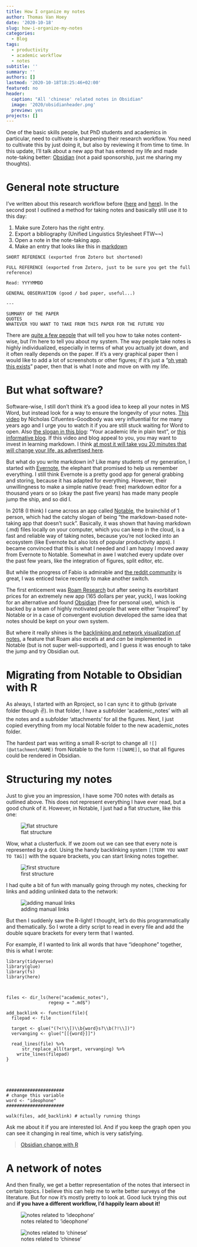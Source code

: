 ```yaml
---
title: How I organize my notes
author: Thomas Van Hoey
date: '2020-10-18'
slug: how-i-organize-my-notes
categories:
  - Blog
tags:
  - productivity
  - academic workflow
  - notes
subtitle: ''
summary: ''
authors: []
lastmod: '2020-10-18T18:25:46+02:00'
featured: no
header:
  caption: "All 'chinese' related notes in Obsidian"
  image: '2020/obsidianheader.png'
  preview: yes
projects: []
---
```



One of the basic skills people, but PhD students and academics in particular, need to cultivate is sharpening their research workflow. You need to cultivate this by just doing it, but also by reviewing it from time to time. In this update, I'll talk about a new app that has entered my life and made note-taking better: [Obsidian](https://obsidian.md/) (not a paid sponsorship, just me sharing my thoughts).

# General note structure

I've written about this research workflow before ([here](https://www.thomasvanhoey.com/post/icons-we-live-by/) and [here](https://www.thomasvanhoey.com/post/handling-research/)). In the second post I outlined a method for taking notes and basically still use it to this day:

1.  Make sure Zotero has the right entry.
2.  Export a bibliography (Unified Linguistics Stylesheet FTW\~\~)
3.  Open a note in the note-taking app.
4.  Make an entry that looks like this in [markdown](https://www.markdownguide.org/)

<!-- -->

    SHORT REFERENCE (exported from Zotero but shortened)

    FULL REFERENCE (exported from Zotero, just to be sure you get the full reference)

    Read: YYYYMMDD

    GENERAL OBSERVATION (good / bad paper, useful...)

    ---

    SUMMARY OF THE PAPER
    QUOTES
    WHATEVER YOU WANT TO TAKE FROM THIS PAPER FOR THE FUTURE YOU

There are [quite a few people](https://www.youtube.com/watch?v=NXkT2tewLlQ) that will tell you how to take notes content-wise, but I'm here to tell you about my system. The way people take notes is highly individualized, especially in terms of what you actually jot down, and it often really depends on the paper. If it's a very graphical paper then I would like to add a lot of screenshots or other figures; if it's just a "[oh yeah this exists](https://journals.linguisticsociety.org/proceedings/index.php/SALT/article/view/26.664/3665)" paper, then that is what I note and move on with my life.

# But what software?

Software-wise, I still don't think it's a good idea to keep all your notes in MS Word, but instead look for a way to ensure the longevity of your notes. [This video](https://youtu.be/hpAJMSS8pvs) by Nicholas Cifuentes-Goodbody was very influential for me many years ago and I urge you to watch it if you are still stuck waiting for Word to open. Also [the slogan in this blog](https://www.anghyflawn.net/teaching/2015/ilw-pandoc/): "Your academic life in plain text", or [this informative blog](https://www.simondcoll.com/markdown-students-academics/). If this video and blog appeal to you, you may want to invest in learning markdown. I think [at most it will take you 20 minutes that will change your life, as advertised here](https://youtu.be/EUoCW-dvnoY).

But what do you write markdown in? Like many students of my generation, I started with [Evernote](https://evernote.com/), the elephant that promised to help us remember everything. I still think Evernote is a pretty good app for general grabbing and storing, because it has adapted for everything. However, their unwillingness to make a simple native (read: free) markdown editor for a thousand years or so (okay the past five years) has made many people jump the ship, and so did I.

In 2018 (I think) I came across an app called [Notable](https://notable.app/), the brainchild of 1 person, which had the catchy slogan of being "the markdown-based note-taking app that doesn't suck". Basically, it was shown that having markdown (.md) files locally on your computer, which you can keep in the cloud, is a fast and reliable way of taking notes, because you're not locked into an ecosystem (like Evernote but also lots of popular productivity apps). I became convinced that this is what I needed and I am happy I moved away from Evernote to Notable. Somewhat in awe I watched every update over the past few years, like the integration of figures, split editor, etc.

But while the progress of Fabio is admirable and [the reddit community](https://www.reddit.com/r/Notable/) is great, I was enticed twice recently to make another switch.

The first enticement was [Roam Research](https://roamresearch.com/) but after seeing its exorbitant prices for an extremely new app (165 dollars per year, yuck), I was looking for an alternative and found [Obsidian](https://obsidian.md/) (free for personal use), which is backed by a team of highly motivated people that were either "inspired" by Notable or in a case of convergent evolution developed the same idea that notes should be kept on your own system.

But where it really shines is the [backlinking and network visualization of notes](https://youtu.be/SyV4xez9Lp0), a feature that Roam also excels at and *can* be implemented in Notable (but is not super well-supported), and I guess it was enough to take the jump and try Obsidian out.

# Migrating from Notable to Obsidian with R

As always, I started with an Rproject, so I can sync it to github (private folder though ✌️). In that folder, I have a subfolder 'academic\_notes' with all the notes and a subfolder 'attachments' for all the figures. Next, I just copied everything from my local Notable folder to the new academic\_notes folder.

The hardest part was writing a small R-script to change all `![](@attachment/NAME)` from Notable to the form `![[NAME]]`, so that all figures could be rendered in Obsidian.

# Structuring my notes

Just to give you an impression, I have some 700 notes with details as outlined above. This does not represent everything I have ever read, but a good chunk of it. However, in Notable, I just had a flat structure, like this one:

![flat structure](/post/2020-10-18-how-i-organize-my-notes_files/flat_structure.png)

Wow, what a clusterfuck. If we zoom out we can see that every note is represented by a dot. Using the handy backlinking system `[[TERM YOU WANT TO TAG]]` with the square brackets, you can start linking notes together.

![first structure](/post/2020-10-18-how-i-organize-my-notes_files/first_structure.png)

I had quite a bit of fun with manually going through my notes, checking for links and adding unlinked data to the network:

![adding manual links](/post/2020-10-18-how-i-organize-my-notes_files/adding_manual_links.png)

But then I suddenly saw the R-light! 
I thought, let's do this programmatically and thematically.
So I wrote a dirty script to read in every file and add the double square brackets for every term that I wanted.

For example, if I wanted to link all words that have "ideophone" together, this is what I wrote:

````
library(tidyverse)
library(glue)
library(fs)
library(here)



files <- dir_ls(here("academic_notes"),
                regexp = ".md$")

add_backlink <- function(file){
  filepad <- file
  
  target <- glue("(?<!\\[)\\b{word}s?\\b(?!\\])")
  vervanging <- glue("[[{word}]]")

  read_lines(file) %>% 
      str_replace_all(target, vervanging) %>%
    write_lines(filepad)
}





######################
# change this variable
word <- "ideophone"
######################

walk(files, add_backlink) # actually running things
````

Ask me about it if you are interested lol.
And if you keep the graph open you can see it changing in real time, which is very satisfying.

<blockquote class="imgur-embed-pub" lang="en" data-id="WwSbQrW"  ><a href="//imgur.com/WwSbQrW">Obsidian change with R</a></blockquote><script async src="//s.imgur.com/min/embed.js" charset="utf-8"></script>


# A network of notes 

And then finally, we get a better representation of the notes that intersect in certain topics.
I believe this can help me to write better surveys of the literature.
But for now it's mostly pretty to look at.
Good luck trying this out and **if you have a different workflow, I'd happily learn about it!**

![notes related to 'ideophone'](/post/2020-10-18-how-i-organize-my-notes_files/notes_ideophone.png)

![notes related to 'chinese'](/post/2020-10-18-how-i-organize-my-notes_files/notes_chinese.png)




